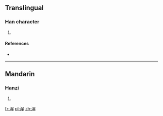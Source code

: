 ==Translingual==

===Han character===
{{Han char|rn=85|rad=水|as=07|sn=10|four=|canj=EBCJ}}

# {{defn|Han|sort=水07}}

====References====
* {{Han ref|kx=0624.190|dkj=17483|dj=1022.040|hdz=31635.010|uh=6D6B|ud=28011}}

----

==Mandarin==

===Hanzi===
{{cmn-hanzi|pin=[[hái3li]] (hai3li2), [[hǎn]] ([[han3]])|wg=<sup>2</sup>, han<sup>3</sup>}}

# {{defn|lang=cmn|sort=水07}}

[[fr:浫]]
[[pl:浫]]
[[zh:浫]]